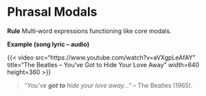 # Phrasal Modals

**Rule** Multi‑word expressions functioning like core modals.

**Example (song lyric – audio)**

{{< video src="https://www.youtube.com/watch?v=aVXgpLeAfAY" title="The Beatles – You've Got to Hide Your Love Away" width=640 height=360 >}}

> *“You’ve **got to** hide your love away…”* – The Beatles (1965).